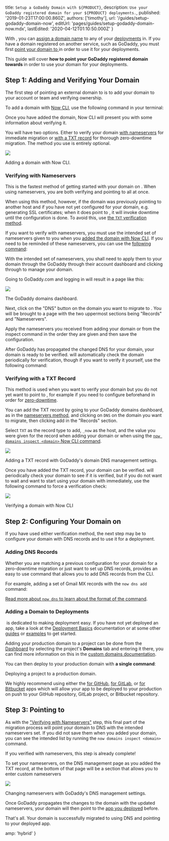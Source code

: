 
  title: `Setup a GoDaddy Domain with ${PRODUCT}`,
  description: `Use your GoDaddy registered domain for your ${PRODUCT} deployments.`,
  published: '2019-01-23T17:00:00.860Z',
  authors: ['timothy'],
  url: '/guides/setup-godaddy-domain-now',
  editUrl: 'pages/guides/setup-godaddy-domain-now.mdx',
  lastEdited: '2020-04-12T01:10:50.000Z'
}

With <ProductName />, you can [assign a domain name](/docs/v2/custom-domains#deploying-with-your-domain) to any of your [deployments](/docs/v2/deployments/basics/) in. If you have a domain registered on another service, such as GoDaddy, you must first [point your domain to <ProductName />](/guides/zero-downtime-domain-migration/) in order to use it for your deployments.

This guide will cover **how to point your GoDaddy registered domain towards <ProductName />** in order to use your domain for your deployments.

## Step 1: Adding and Verifying Your Domain

The first step of pointing an external domain to <ProductName /> is to add your domain to your <ProductNameSimple /> account or team and verifying ownership.

To add a domain with [Now CLI](/docs/v2/getting-started/installation#now-cli), use the following command in your terminal:

<Snippet dark text="now domains add <domain>" />

Once you have added the domain, Now CLI will present you with some information about verifying it.

You will have two options. Either to verify your domain [with nameservers](#verifying-with-nameservers) for immediate migration or [with a TXT record](#verifying-with-a-txt-record) for thorough zero-downtime migration. The method you use is entirely optional.

<Image
  src="https://assets.zeit.co/image/upload/v1548370520/front/guides/godaddy-migration/now-cli-add-domain.png"
  width={1562/2}
  height={1318/2}
  oversize
/>
<Caption style={{marginTop: '-64px'}}>Adding a domain with Now CLI.</Caption>

### Verifying with Nameservers

This is the fastest method of getting started with your domain on <ProductName />. When using nameservers, you are both verifying and pointing to <ProductName /> all at once.

When using this method, however, if the domain was previously pointing to another host and if you have not yet configured <ProductName /> for your domain, e.g. generating SSL certificates; when it does point to <ProductName />, it will invoke downtime until the configuration is done. To avoid this, use [the `TXT` verification method](#verifying-with-a-txt-record).

If you want to verify with nameservers, you must use the intended set of nameservers given to you when you [added the domain with Now CLI](/docs/v2/custom-domains). If you need to be reminded of these nameservers, you can use the [following command](/docs/v2/custom-domains):

<Snippet dark text="now domains inspect <domain>" />

With the intended set of nameservers, you shall need to apply them to your domain through the GoDaddy through their account dashboard and clicking through to manage your domain.

Going to GoDaddy.com and logging in will result in a page like this:

<Image
  src="https://assets.zeit.co/image/upload/v1548370520/front/guides/godaddy-migration/godaddy-dashboard.png"
  width={1946/2}
  height={1350/2}
  oversize
/>
<Caption style={{marginTop: '-48px'}}>The GoDaddy domains dashboard.</Caption>

Next, click on the "DNS" button on the domain you want to migrate to <ProductName />. You will be brought to a page with the two uppermost sections being "Records" and "Nameservers".

Apply the nameservers you received from adding your domain or from the inspect command in the order they are given and then save the configuration.

After GoDaddy has propagated the changed DNS for your domain, your domain is ready to be verified. <ProductNameSimple /> will automatically check the domain periodically for verification, though if you want to verify it yourself, use the following command:

<Snippet dark text="now domains verify <domain>" />

### Verifying with a TXT Record

This method is used when you want to verify your domain but you do not yet want to point to <ProductName />, for example if you need to configure <ProductName /> beforehand in order for [zero-downtime](/guides/zero-downtime-domain-migration/).

You can add the TXT record by going to your GoDaddy domains dashboard, as in the [nameservers method](#verifying-with-nameservers), and clicking on `DNS` on the domain you want to migrate, then clicking add in the "Records" section.

Select `TXT` as the record type to add, `_now` as the host, and the value you were given for the record when adding your domain or when using the [`now domains inspect <domain>` Now CLI command](/docs/v2/custom-domains).

<Image
  src="https://assets.zeit.co/image/upload/v1548370520/front/guides/godaddy-migration/godaddy-dns-add.png"
  width={1946/2}
  height={1350/2}
  oversize
/>
<Caption style={{marginTop: '-48px'}}>Adding a TXT record with GoDaddy's domain DNS management settings.</Caption>

Once you have added the TXT record, your domain can be verified. <ProductNameSimple /> will periodically check your domain to see if it is verified, but if you do not want to wait and want to start using your domain with <ProductName /> immediately, use the following command to force a verification check:

<Snippet dark text="now domains verify <domain>" />

<Image
  src="https://assets.zeit.co/image/upload/v1548370520/front/guides/godaddy-migration/now-cli-verify-domain.png"
  width={1562/2}
  height={808/2}
  oversize
/>
<Caption style={{marginTop: '-64px'}}>Verifying a domain with Now CLI</Caption>

## Step 2: Configuring Your Domain on <ProductNameWrapper name={PRODUCT} />

If you have used either verification method, the next step may be to configure your domain with DNS records and to use it for a deployment.

### Adding DNS Records

Whether you are matching a previous configuration for your domain for a zero-downtime migration or just want to set up DNS records, <ProductName /> provides an easy to use command that allows you to add DNS records from the CLI.

For example, adding a set of Gmail MX records with the `now dns add` command:

<Snippet
  dark
  text="now dns add <domain> @ MX ASPMX.L.GOOGLE.COM 1 && now dns add <domain> @ MX ALT1.ASPMX.L.GOOGLE.COM 5 && now dns add <domain> @ MX ALT2.ASPMX.L.GOOGLE.COM 5 && now dns add <domain> @ MX ALT3.ASPMX.L.GOOGLE.COM 10 && now dns add <domain> @ MX ALT4.ASPMX.L.GOOGLE.COM 10"
/>

[Read more about `now dns` to learn about the format of the command](/docs/now-cli#commands/dns).

### Adding a Domain to Deployments

​<ProductName /> is dedicated to making deployment easy. If you have not yet deployed an app, take a look at the [Deployment Basics](/docs/v2/deployments/basics) documentation or at some other [guides](/guides) or [examples](/examples) to get started.

Adding your production domain to a project can be done from the [<ProductNameSimple /> Dashboard](/dashboard) by selecting the project's **Domains** tab and entering it there, you can find more information on this in the [custom domains documentation](https://zeit.co/docs/v2/custom-domains/#adding-a-domain).

You can then deploy to your production domain with **a single command**:

<Snippet dark text="now --prod" />
<Caption>Deploying a project to a production domain.</Caption>

We highly recommend using either the [<ProductName /> for GitHub](/docs/v2/git-integrations/zeit-now-for-github), [<ProductName /> for GitLab](/docs/v2/git-integrations/zeit-now-for-gitlab), or [<ProductName /> for Bitbucket](/docs/v2/git-integrations/zeit-now-for-bitbucket) apps which will allow your app to be deployed to your production on push to your GitHub repository, GitLab project, or Bitbucket repository.

## Step 3: Pointing to <ProductNameWrapper name={PRODUCT} />

As with the ["Verifying with Nameservers"](#verifying-with-nameservers) step, this final part of the migration process will point your domain to <ProductNameSimple /> DNS with the intended nameservers set. If you did not save them when you added your domain, you can see the intended list by running the `now domains inspect <domain>` command.

If you verified with nameservers, this step is already complete!

To set your nameservers, on the DNS management page as you added the TXT record, at the bottom of that page will be a section that allows you to enter custom nameservers

<Image
  src="https://assets.zeit.co/image/upload/v1548388022/front/guides/godaddy-migration/godaddy-ns-add.png"
  width={1946/2}
  height={1350/2}
  oversize
/>
<Caption style={{marginTop: '-48px'}}>Changing nameservers with GoDaddy's DNS management settings.</Caption>

Once GoDaddy propagates the changes to the domain with the updated nameservers, your domain will then point to the [app you deployed](#adding-a-domain-to-deployments) before.

That's all. Your domain is successfully migrated to using <ProductNameSimple /> DNS and pointing to your <ProductName /> deployed app.


  amp: 'hybrid'
}
